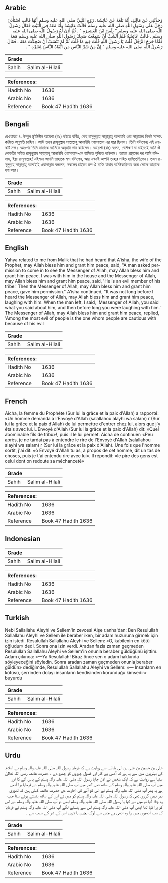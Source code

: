 ## Arabic


<div dir="rtl" lang="ar" style={{fontSize:'larger',backgroundColor:'#f8f9fa',padding:20}}>
وَحَدَّثَنِي عَنْ مَالِكٍ، أَنَّهُ بَلَغَهُ عَنْ عَائِشَةَ، زَوْجِ النَّبِيِّ صلى الله عليه وسلم أَنَّهَا قَالَتِ اسْتَأْذَنَ رَجُلٌ عَلَى رَسُولِ اللَّهِ صلى الله عليه وسلم قَالَتْ عَائِشَةُ وَأَنَا مَعَهُ فِي الْبَيْتِ فَقَالَ رَسُولُ اللَّهِ صلى الله عليه وسلم ‏"‏ بِئْسَ ابْنُ الْعَشِيرَةِ ‏"‏ ‏.‏ ثُمَّ أَذِنَ لَهُ رَسُولُ اللَّهِ صلى الله عليه وسلم ‏.‏ قَالَتْ عَائِشَةُ فَلَمْ أَنْشَبْ أَنْ سَمِعْتُ ضَحِكَ رَسُولِ اللَّهِ صلى الله عليه وسلم مَعَهُ فَلَمَّا خَرَجَ الرَّجُلُ قُلْتُ يَا رَسُولَ اللَّهِ قُلْتَ فِيهِ مَا قُلْتَ ثُمَّ لَمْ تَنْشَبْ أَنْ ضَحِكْتَ مَعَهُ ‏.‏ فَقَالَ رَسُولُ اللَّهِ صلى الله عليه وسلم ‏"‏ إِنَّ مِنْ شَرِّ النَّاسِ مَنِ اتَّقَاهُ النَّاسُ لِشَرِّهِ ‏"‏ ‏.‏
</div>
<div style={{backgroundColor:'#f8f9fa',padding:20, marginBottom: 10}}><table> <thead> <tr> <th>Grade</th> <th></th> </tr> </thead> <tbody> <tr><td>Sahih</td><td>Salim al-Hilali</td></tr></tbody></table><table> <thead> <tr> <th>References:</th> <th></th> </tr> </thead> <tbody><tr><td>Hadith No</td><td>1636</td></tr><tr><td>Arabic No</td><td>1636</td></tr><tr><td>Reference</td><td>Book 47 Hadith 1636</td></tr></tbody></table></div>

## Bengali


<div dir="ltr" lang="bn" style={{fontSize:'larger',backgroundColor:'#f8f9fa',padding:20}}>
রেওয়ায়ত ৪. উম্মুল মু'মিনীন আয়েশা (রাঃ) হইতে বর্ণিত, কেহ রাসূলুল্লাহ সাল্লাল্লাহু আলায়হি ওয়া সাল্লামের নিকট সাক্ষাৎ করিতে অনুমতি চাহিল। আমি তখন রাসূলুল্লাহ সাল্লাল্লাহু আলাইহি ওয়াসাল্লাম এর ঘরে ছিলাম। তিনি বলিলেনঃ এই লোকটি মন্দ। অতঃপর তিনি তাহাকে আসিতে অনুমতি দান করিলেন। আয়েশা (রাঃ) বলেন, বেশিক্ষণ না যাইতেই আমি ঐ লোকটির সহিত রাসূলুল্লাহ সাল্লাল্লাহু আলাইহি ওয়াসাল্লাম-কে হাসিতে শুনিতে পাইলাম। তাহার প্রস্থানের পর আমি বলিলাম, ইয়া রাসূলাল্লাহ! এইমাত্র আপনি তাহাকে মন্দ বলিলেন, আর এখনই আপনি তাহার সহিত হাসিতেছিলেন। তখন রাসূলুল্লাহ সাল্লাল্লাহু আলাইহি ওয়াসাল্লাম বললেন, সকলের চাইতে মন্দ ঐ ব্যক্তি যাহার অনিষ্টকারিতার জন্য লোকে তাহাকে ভয় করে।
</div>
<div style={{backgroundColor:'#f8f9fa',padding:20, marginBottom: 10}}><table> <thead> <tr> <th>Grade</th> <th></th> </tr> </thead> <tbody> <tr><td>Sahih</td><td>Salim al-Hilali</td></tr></tbody></table><table> <thead> <tr> <th>References:</th> <th></th> </tr> </thead> <tbody><tr><td>Hadith No</td><td>1636</td></tr><tr><td>Arabic No</td><td>1636</td></tr><tr><td>Reference</td><td>Book 47 Hadith 1636</td></tr></tbody></table></div>

## English


<div dir="ltr" lang="en" style={{fontSize:'larger',backgroundColor:'#f8f9fa',padding:20}}>
Yahya related to me from Malik that he had heard that A'isha, the wife of the Prophet, may Allah bless him and grant him peace, said, "A man asked permission to come in to see the Messenger of Allah, may Allah bless him and grant him peace. I was with him in the house and the Messenger of Allah, may Allah bless him and grant him peace, said, 'He is an evil member of his tribe.' Then the Messenger of Allah, may Allah bless him and grant him peace, gave him permission." A'isha continued, "It was not long before I heard the Messenger of Allah, may Allah bless him and grant him peace, laughing with him. When the man left, I said, 'Messenger of Allah, you said what you said about him, and then before long you were laughing with him.' The Messenger of Allah, may Allah bless him and grant him peace, replied, 'Among the most evil of people is the one whom people are cautious with because of his evil
</div>
<div style={{backgroundColor:'#f8f9fa',padding:20, marginBottom: 10}}><table> <thead> <tr> <th>Grade</th> <th></th> </tr> </thead> <tbody> <tr><td>Sahih</td><td>Salim al-Hilali</td></tr></tbody></table><table> <thead> <tr> <th>References:</th> <th></th> </tr> </thead> <tbody><tr><td>Hadith No</td><td>1636</td></tr><tr><td>Arabic No</td><td>1636</td></tr><tr><td>Reference</td><td>Book 47 Hadith 1636</td></tr></tbody></table></div>

## French


<div dir="ltr" lang="fr" style={{fontSize:'larger',backgroundColor:'#f8f9fa',padding:20}}>
Aicha, la femme du Prophète (Sur lui la grâce et la paix d'Allah) a rapporté: «Un homme demanda à l'Envoyé d'Allah (salallahou alayhi wa salam) r (Sur lui la grâce et la paix d'Allah) de lui permettre d'entrer chez lui, alors que j'y étais avec lui. L'Envoyé d'Allah (Sur lui la grâce et la paix d'Allah) dit: «Quel abominable fils de tribu»!, puis il le lui permet. Aicha de continuer: «Peu après, je ne tardai pas à entendre le rire de l'Envoyé d'Allah (salallahou alayhi wa salam) r (Sur lui la grâce et la paix d'Allah). Une fois que l'homme sortit, j'ai dit: «ô Envoyé d'Allah tu as, à propos de cet homme, dit un tas de choses, puis je t'ai entendu rire avec lui». Il répondit: «le pire des gens est celui dont on redoute sa méchanceté»
</div>
<div style={{backgroundColor:'#f8f9fa',padding:20, marginBottom: 10}}><table> <thead> <tr> <th>Grade</th> <th></th> </tr> </thead> <tbody> <tr><td>Sahih</td><td>Salim al-Hilali</td></tr></tbody></table><table> <thead> <tr> <th>References:</th> <th></th> </tr> </thead> <tbody><tr><td>Hadith No</td><td>1636</td></tr><tr><td>Arabic No</td><td>1636</td></tr><tr><td>Reference</td><td>Book 47 Hadith 1636</td></tr></tbody></table></div>

## Indonesian


<div dir="ltr" lang="id" style={{fontSize:'larger',backgroundColor:'#f8f9fa',padding:20}}>

</div>
<div style={{backgroundColor:'#f8f9fa',padding:20, marginBottom: 10}}><table> <thead> <tr> <th>Grade</th> <th></th> </tr> </thead> <tbody> <tr><td>Sahih</td><td>Salim al-Hilali</td></tr></tbody></table><table> <thead> <tr> <th>References:</th> <th></th> </tr> </thead> <tbody><tr><td>Hadith No</td><td>1636</td></tr><tr><td>Arabic No</td><td>1636</td></tr><tr><td>Reference</td><td>Book 47 Hadith 1636</td></tr></tbody></table></div>

## Turkish


<div dir="ltr" lang="tr" style={{fontSize:'larger',backgroundColor:'#f8f9fa',padding:20}}>
Nebi Sallallahu Aleyhi ve Sellem'in zevcesi Aişe r.anha'dan: Ben Resulullah Sallallahu Aleyhi ve Sellem ile beraber iken, bir adam huzuruna girmek için izin istedi. Resulullah Sallallahu Aleyhi ve Sellem: «O, kabilenin en kötü oğludur» dedi. Sonra ona izin verdi. Aradan fazla zaman geçmeden Resulullah Sallallahu Aleyhi ve Sellem'in onunla beraber güldüğünü işittim. Adam çıkınca: «—Ya Resulallah! Biraz önce sen o adam hakkında söyleyeceğini söyledin. Sonra aradan zaman geçmeden onunla beraber güldün» dediğimde, Resulullah Sallallahu Aleyhi ve Sellem: «— İnsanların en kötüsü, şerrinden dolayı insanların kendisinden korunduğu kimsedir» buyurdu
</div>
<div style={{backgroundColor:'#f8f9fa',padding:20, marginBottom: 10}}><table> <thead> <tr> <th>Grade</th> <th></th> </tr> </thead> <tbody> <tr><td>Sahih</td><td>Salim al-Hilali</td></tr></tbody></table><table> <thead> <tr> <th>References:</th> <th></th> </tr> </thead> <tbody><tr><td>Hadith No</td><td>1636</td></tr><tr><td>Arabic No</td><td>1636</td></tr><tr><td>Reference</td><td>Book 47 Hadith 1636</td></tr></tbody></table></div>

## Urdu


<div dir="rtl" lang="ur" style={{fontSize:'larger',backgroundColor:'#f8f9fa',padding:20}}>
علی بن حسین بن علی بن ابی طالب سے روایت ہے کہ فرمایا رسول اللہ صلی اللہ علیہ وآلہ وسلم نے اسلام کی بہتریوں میں سے یہ ہے کہ آدمی بے کار اور فضول چیزوں کو چھوڑ دے ۔ حضرت عائشہ رضی اللہ تعالیٰ عنہا سے روایت ہے کہ ایک شخص نے اذن چاہا رسول اللہ صلی اللہ علیہ وآلہ وسلم کے پاس آنے کا اور میں آپ صلی اللہ علیہ وآلہ وسلم کے ساتھ تھی گھر میں آپ صلی اللہ علیہ وآلہ وسلم نے فرمایا برا آدمی ہے یہ پھر آپ صلی اللہ علیہ وآلہ وسلم نے اس کو آنے کی اجازت دی حضرت عائشہ کہتی ہیں کہ تھوڑی دیر نہیں گزری تھی کہ رسول اللہ صلی اللہ علیہ وآلہ وسلم کو میں نے اس کے ساتھ ہنستے ہوئے سنا جب وہ چلا گیا تو میں نے کہا یا رسول اللہ صلی اللہ علیہ وآلہ وسلم ابھی تو آپ صلی اللہ علیہ وآلہ وسلم نے اس کو برا کہا تھا ابھی آپ صلی اللہ علیہ وآلہ وسلم اس سے ہنسنے لگے آپ صلی اللہ علیہ وآلہ وسلم نے فرمایا کہ سب آدمیوں میں برا وہ آدمی ہے جس سے لوگ بچیں یا ڈریں اس کے شر کے سبب سے ۔
</div>
<div style={{backgroundColor:'#f8f9fa',padding:20, marginBottom: 10}}><table> <thead> <tr> <th>Grade</th> <th></th> </tr> </thead> <tbody> <tr><td>Sahih</td><td>Salim al-Hilali</td></tr></tbody></table><table> <thead> <tr> <th>References:</th> <th></th> </tr> </thead> <tbody><tr><td>Hadith No</td><td>1636</td></tr><tr><td>Arabic No</td><td>1636</td></tr><tr><td>Reference</td><td>Book 47 Hadith 1636</td></tr></tbody></table></div>